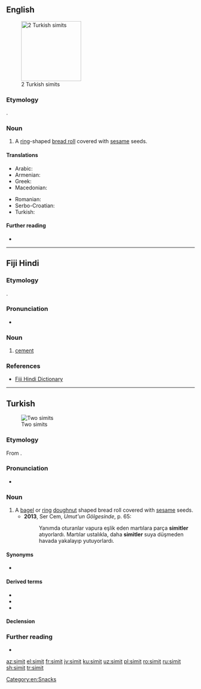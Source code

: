 {{also|simít}}
==English==
[[Image:Simit-2x.JPG|thumb|160px|2 Turkish simits]]

===Etymology===
{{bor|en|tr|simit}}.

===Noun===
{{en-noun}}

# A [[ring]]-shaped [[bread roll]] covered with [[sesame]] seeds.

====Translations====
{{trans-top|ring-shaped bread roll}}
* Arabic: {{t-needed|ar}}
* Armenian: {{t+|hy|բոկեղ}}
* Greek: {{t+|el|κουλούρι}}
* Macedonian: {{t|mk|ѓеврек}}
{{trans-mid}}
* Romanian: {{t+|ro|covrig|m}}
* Serbo-Croatian: {{t|sh|ђеврек|m|tr=đevrek}}
* Turkish: {{t+|tr|simit}}
{{trans-bottom}}

====Further reading====
* {{pedialite|Simit}}

[[Category:en:Snacks]]

----

==Fiji Hindi==

===Etymology===
{{borrowing|hif|en|cement}}.

===Pronunciation===
* {{IPA|/sɪmɪt/|lang=hif}}

===Noun===
{{head|hif|noun}}

# [[cement]]

===References===
* [http://web.archive.org/20080308065956/www.geocities.com/fijihindi/FijiHindiEnglishDict.htm#s Fiji Hindi Dictionary]

----

==Turkish==
{{was fwotd|2017|April|9|lang=tr}}
[[Image:Simit-2x.JPG|thumb|Two simits]]

===Etymology===
From {{der|tr|ar|سميد|tr=samīd|t=white bread or fine flour}}.

===Pronunciation===
* {{IPA|/siˈmit/|lang=tr}}

===Noun===
{{tr-noun|simidi|ler}}

# A [[bagel]] or [[ring]] [[doughnut]] shaped bread roll covered with [[sesame]] seeds.
#*'''2013''', Ser Cem, ''Umut'un Gölgesinde'', p. 65:
#*:Yanımda oturanlar vapura eşlik eden martılara parça '''simitler''' atıyorlardı. Martılar ustalıkla, daha '''simitler''' suya düşmeden havada yakalayıp yutuyorlardı.

====Synonyms====
* {{l|tr|gevrek}} {{q|İzmir}}

====Derived terms====
* {{l|tr|kandil simidi}}
* {{l|tr|simitçi}}
* {{l|tr|simitçilik}}

====Declension====
{{tr-noun-c|e|t|pred=-|poss=+|stem=simid}}

===Further reading===
* {{pedia|lang=tr}}

{{C|tr|Breads}}

[[az:simit]]
[[el:simit]]
[[fr:simit]]
[[jv:simit]]
[[ku:simit]]
[[uz:simit]]
[[pl:simit]]
[[ro:simit]]
[[ru:simit]]
[[sh:simit]]
[[tr:simit]]